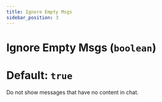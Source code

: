 ```yaml
---
title: Ignore Empty Msgs
sidebar_position: 3
---
```

# Ignore Empty Msgs (`boolean`)
# Default: `true`
Do not show messages that have no content in chat.
